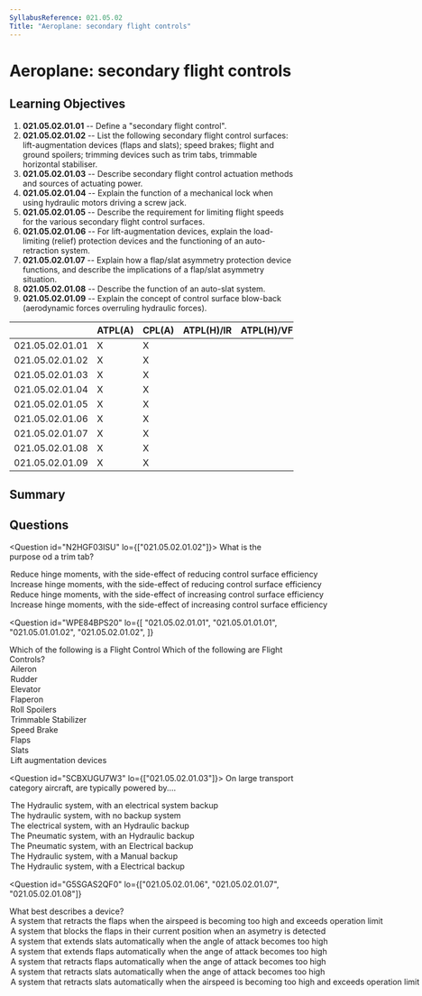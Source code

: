 ```yaml
---
SyllabusReference: 021.05.02
Title: "Aeroplane: secondary flight controls"
---
```


# Aeroplane: secondary flight controls

## Learning Objectives

1. **021.05.02.01.01** -- Define a "secondary flight control".
2. **021.05.02.01.02** -- List the following secondary flight control surfaces:
   lift-augmentation devices (flaps and slats); speed brakes; flight and ground
   spoilers; trimming devices such as trim tabs, trimmable horizontal
   stabiliser.
3. **021.05.02.01.03** -- Describe secondary flight control actuation methods
   and sources of actuating power.
4. **021.05.02.01.04** -- Explain the function of a mechanical lock when using
   hydraulic motors driving a screw jack.
5. **021.05.02.01.05** -- Describe the requirement for limiting flight speeds
   for the various secondary flight control surfaces.
6. **021.05.02.01.06** -- For lift-augmentation devices, explain the
   load-limiting (relief) protection devices and the functioning of an
   auto-retraction system.
7. **021.05.02.01.07** -- Explain how a flap/slat asymmetry protection device
   functions, and describe the implications of a flap/slat asymmetry situation.
8. **021.05.02.01.08** -- Describe the function of an auto-slat system.
9. **021.05.02.01.09** -- Explain the concept of control surface blow-back
   (aerodynamic forces overruling hydraulic forces).

|                 | ATPL(A) | CPL(A) | ATPL(H)/IR | ATPL(H)/VFR | CPL(H) | IR  | CBIR(A) |
| --------------- | ------- | ------ | ---------- | ----------- | ------ | --- | ------- |
| 021.05.02.01.01 | X       | X      |            |             |        |     |         |
| 021.05.02.01.02 | X       | X      |            |             |        |     |         |
| 021.05.02.01.03 | X       | X      |            |             |        |     |         |
| 021.05.02.01.04 | X       | X      |            |             |        |     |         |
| 021.05.02.01.05 | X       | X      |            |             |        |     |         |
| 021.05.02.01.06 | X       | X      |            |             |        |     |         |
| 021.05.02.01.07 | X       | X      |            |             |        |     |         |
| 021.05.02.01.08 | X       | X      |            |             |        |     |         |
| 021.05.02.01.09 | X       | X      |            |             |        |     |         |

## Summary

## Questions

<Question id="N2HGF03ISU" lo={["021.05.02.01.02"]}>
  <Text variant="oneCorrect">What is the purpose od a trim tab?</Text>
  <Option subject={[[]]}>
    Reduce hinge moments, with the side-effect of reducing control surface
    efficiency
  </Option>
  <Option>
    Increase hinge moments, with the side-effect of reducing control surface
    efficiency
  </Option>
  <Option>
    Reduce hinge moments, with the side-effect of increasing control surface
    efficiency
  </Option>
  <Option>
    Increase hinge moments, with the side-effect of increasing control surface
    efficiency
  </Option>
</Question>

<Question
  id="WPE84BPS20"
  lo={[
    "021.05.02.01.01",
    "021.05.01.01.01",
    "021.05.01.01.02",
    "021.05.02.01.02",
  ]}
>
  <Text variant="oneCorrect">
    Which of the following is a <Subject /> Flight Control
  </Text>
  <Text variant="multipleCorrect" select={4}>
    Which of the following are <Subject /> Flight Controls?
  </Text>
  <Option subject={[["Primary"]]}>Aileron</Option>
  <Option subject={[["Primary"]]}>Rudder</Option>
  <Option subject={[["Primary"]]}>Elevator</Option>
  <Option subject={[["Primary"]]}>Flaperon</Option>
  <Option subject={[["Primary"]]}>Roll Spoilers</Option>
  <Option subject={[["Secondary"]]}>Trimmable Stabilizer</Option>
  <Option subject={[["Secondary"]]}>Speed Brake</Option>
  <Option subject={[["Secondary"]]}>Flaps</Option>
  <Option subject={[["Secondary"]]}>Slats</Option>
  <Option subject={[["Secondary"]]}>Lift augmentation devices</Option>
</Question>

<Question id="SCBXUGU7W3" lo={["021.05.02.01.03"]}>
  <Text variant="oneCorrect">
    On large transport category aircraft, <Subject /> are typically powered
    by....
  </Text>
  <Option
    subject={[["trailing edge flaps"], ["leading edge devices"], [" slats"]]}
  >
    The Hydraulic system, with an electrical system backup
  </Option>
  <Option
    subject={[["horizontal stabilizer"], ["speed brakes"]]}
    why="These systems are not as essential as the other primary and secondary system. In case of failure, the plane is still flyable."
  >
    The hydraulic system, with no backup system
  </Option>
  <Option>The electrical system, with an Hydraulic backup</Option>
  <Option>The Pneumatic system, with an Hydraulic backup</Option>
  <Option>The Pneumatic system, with an Electrical backup</Option>
  <Option>The Hydraulic system, with a Manual backup</Option>
  <Option>The Hydraulic system, with a Electrical backup</Option>
</Question>

<Question
  id="G5SGAS2QF0"
  lo={["021.05.02.01.06", "021.05.02.01.07", "021.05.02.01.08"]}
>
  <Text variant="oneCorrect">
    What best describes a <Subject /> device?
  </Text>
  <Option subject={[["flap load relief"], ["flap load-limiting protection"]]}>
    A system that retracts the flaps when the airspeed is becoming too high and
    exceeds operation limit
  </Option>
  <Option subject={[["flap asymmetry protection"]]}>
    A system that blocks the flaps in their current position when an asymetry is
    detected
  </Option>
  <Option subject={[["auto slat"]]}>
    A system that extends slats automatically when the angle of attack becomes
    too high
  </Option>
  <Option>
    A system that extends flaps automatically when the ange of attack becomes
    too high
  </Option>
  <Option>
    A system that retracts flaps automatically when the ange of attack becomes
    too high
  </Option>
  <Option>
    A system that retracts slats automatically when the ange of attack becomes
    too high
  </Option>
  <Option>
    A system that retracts slats automatically when the airspeed is becoming too
    high and exceeds operation limit
  </Option>
</Question>

